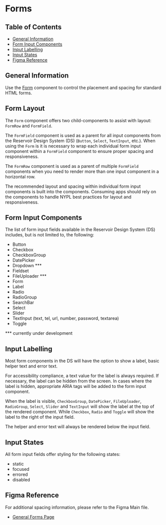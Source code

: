 

<Meta title="Style Guide/Forms" />

# Forms

## Table of Contents

- [General Information](#general-information)
- [Form Input Components](#form-input-components)
- [Input Labelling](#input-labelling)
- [Input States](#input-states)
- [Figma Reference](#figma-reference)

## General Information

Use the [Form](https://nypl.github.io/nypl-design-system/reservoir/v1/?path=/docs/components-form-elements-form--form-with-controls)
component to control the placement and spacing for standard HTML forms.

## Form Layout

The `Form` component offers two child-components to assist with layout:
`FormRow` and `FormField`.

The `FormField` component is used as a parent for all input components from
the Reservoir Design System (DS) (`Button`, `Select`, `TextInput`, etc.). When using the
`Form` is it is necessary to wrap each individual form input component within
a `FormField` component to ensure proper spacing and responsiveness.

The `FormRow` component is used as a parent of multiple `FormField` components
when you need to render more than one input component in a horizontal row.

The recommended layout and spacing within individual form input components is
built into the components. Consuming apps should rely on the components to
handle NYPL best practices for layout and responsiveness.

## Form Input Components

The list of form input fields available in the Reservoir Design System (DS)
includes, but is not limited to, the following:

- Button
- Checkbox
- CheckboxGroup
- DatePicker
- Dropdown \*\*\*
- Fieldset
- FileUploader \*\*\*
- Form
- Label
- Radio
- RadioGroup
- SearchBar
- Select
- Slider
- TextInput (text, tel, url, number, password, textarea)
- Toggle

\*\*\* currently under development

## Input Labelling

Most form components in the DS will have the option to show a
label, basic helper text and error text.

For accessibility compliance, a text value for the label is always required. If
necessary, the label can be hidden from the screen. In cases where the label is
hidden, appropriate ARIA tags will be added to the form input component.

When the label is visible, `CheckboxGroup`, `DatePicker`, `FileUploader`,
`RadioGroup`, `Select`, `Slider` and `TextInput` will show the label at the top
of the rendered component. While `Checkbox`, `Radio` and `Toggle` will show the
label to the right of the input field.

The helper and error text will always be rendered below the input field.

## Input States

All form input fields offer styling for the following states:

- static
- focused
- errored
- disabled

## Figma Reference

For additional spacing information, please refer to the Figma Main file.

- [General Forms Page](https://www.figma.com/file/qShodlfNCJHb8n03IFyApM/?node-id=10734%3A2768)
